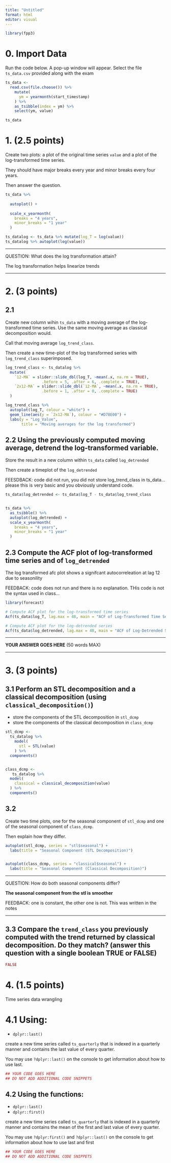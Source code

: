 ```yaml
---
title: "Untitled"
format: html
editor: visual
---
```


```r
library(fpp3)
```

# 0. Import Data

Run the code below. A pop-up window will appear. Select the file `ts_data.csv` provided along with the exam

```r
ts_data <- 
  read.csv(file.choose()) %>% 
    mutate(
      ym = yearmonth(start_timestamp)
    ) %>% 
    as_tsibble(index = ym) %>% 
    select(ym, value)

ts_data
```

# 1. (2.5 points)

Create two plots: a plot of the original time series `value` and a plot of the log-transformed time series.

They should have major breaks every year and minor breaks every four years.

Then answer the question.

```r
ts_data %>% 
  
  autoplot() +
  
  scale_x_yearmonth(
    breaks = "4 years",
    minor_breaks = "1 year"
  )

ts_datalog <- ts_data %>% mutate(log_T = log(value))
ts_datalog %>% autoplot(log(value))
```

------------------------------------------------------------------------

QUESTION: What does the log transformation attain?

The log transformation helps linearize trends

------------------------------------------------------------------------

# 2. (3 points)

## 2.1

Create new column wihin `ts_data` with a moving average of the log-transformed time series. Use the same moving average as classical decomposition would.

Call that moving average `log_trend_class`.

Then create a new time-plot of the log transformed series with `log_trend_class` superimposed.

```r
log_trend_class <- ts_datalog %>%
  mutate(
    `12-MA` = slider::slide_dbl(log_T, ~mean(.x, na.rm = TRUE),
                .before = 5, .after = 6, .complete = TRUE),
    `2x12-MA` = slider::slide_dbl(`12-MA`, ~mean(.x, na.rm = TRUE),
                .before = 1, .after = 0, .complete = TRUE)
  )

log_trend_class %>%
  autoplot(log_T, colour = "white") +
  geom_line(aes(y = `2x12-MA`), colour = "#D78E00") +
  labs(y = "Log_Value",
       title = "Moving averages for the log transformed")
```

## 2.2 Using the previously computed moving average, detrend the log-transformed variable.

Store the result in a new column within `ts_data` called `log_detrended`

Then create a timeplot of the `log_detrended`

FEESDBACK: code did not run, you did not store log_trend_class in ts_data... please this is very basic and you obviously understand code.

```r

ts_data$log_detrended <- ts_data$log_T - ts_data$log_trend_class


ts_data %>%
  as_tsibble() %>%
  autoplot(log_detrended) +
  scale_x_yearmonth(
    breaks = "4 years",
    minor_breaks = "1 year"
  )

```

## 2.3 Compute the ACF plot of log-transformed time series and of `log_detrended`

The log transformed afc plot shows a signifcant autocorreleation at lag 12 due to seasonility

FEEDBACK: code does not run and there is no explanation. THis code is not the syntax used in class...

```r
library(forecast)

# Compute ACF plot for the log-transformed time series
Acf(ts_data$log_T, lag.max = 48, main = "ACF of Log-Transformed Time Series")

# Compute ACF plot for the log-detrended series
Acf(ts_data$log_detrended, lag.max = 48, main = "ACF of Log-Detrended Series")

```

------------------------------------------------------------------------

**YOUR ANSWER GOES HERE** (50 words MAX)

------------------------------------------------------------------------

# 3. (3 points)

## 3.1 Perform an STL decomposition and a classical decomposition (using `classical_decomposition()`)

-   store the components of the STL decomposition in `stl_dcmp`
-   store the components of the classical decomposition in `class_dcmp`

```r
stl_dcmp <- 
  ts_datalog %>% 
    model(
      stl = STL(value)
    ) %>% 
  components()


class_dcmp <- 
   ts_datalog %>% 
  model(
    classical = classical_decomposition(value)
  ) %>% 
  components()
```

## 3.2

Create two time plots, one for the seasonal component of `stl_dcmp` and one of the seasonal component of `class_dcmp`.

Then explain how they differ.

```r

autoplot(stl_dcmp, series = "stl$seasonal") +
  labs(title = "Seasonal Component (STL Decomposition)")


autoplot(class_dcmp, series = "classical$seasonal") +
  labs(title = "Seasonal Component (Classical Decomposition)")

```

------------------------------------------------------------------------

QUESTION: How do both seasonal components differ?

**The seasonal component from the stl is smoother**

FEEDBACK: one is constant, the other one is not. This was written in the notes

------------------------------------------------------------------------

## 3.3 Compare the `trend_class` you previously computed with the trend returned by classical decomposition. Do they match? (answer this question with a single boolean TRUE or FALSE)

```r
FALSE
```

# 4. (1.5 points)

Time series data wrangling

# 4.1 Using:

-   `dplyr::last()`

create a new time series called `ts_quarterly` that is indexed in a quarterly manner and contains the last value of every quarter.

You may use `?dplyr::last()` on the console to get information about how to use last.

```r
## YOUR CODE GOES HERE
## DO NOT ADD ADDITIONAL CODE SNIPPETS
```

## 4.2 Using the functions:

-   `dplyr::last()`
-   `dplyr::first()`

create a new time series called `ts_quarterly` that is indexed in a quarterly manner and contains the mean of the first and last value of every quarter.

You may use `?dplyr:first()` and `?dplyr::last()` on the console to get information about how to use last and first

```r
## YOUR CODE GOES HERE
## DO NOT ADD ADDITIONAL CODE SNIPPETS
```
